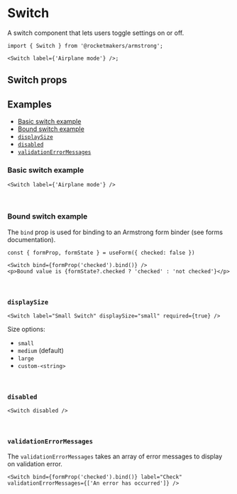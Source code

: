 

<Meta title="Components/switch" component={Switch} />

# Switch

A switch component that lets users toggle settings on or off.

<Canvas of={SwitchStories.Default} layout="centered" sourceState="none" />

```tsx
import { Switch } from '@rocketmakers/armstrong';

<Switch label={'Airplane mode'} />;
```

## Switch props

<ArgTypes of={Switch} />

## Examples

- [Basic switch example](#basic)
- [Bound switch example](#bound)
- [`displaySize`](#displaySize)
- [`disabled`](#disabled)
- [`validationErrorMessages`](#validationErrorMessages)

### <a name="basic">Basic switch example</a>

<Canvas of={SwitchStories.Default} layout="centered" sourceState="none" />

```tsx
<Switch label={'Airplane mode'} />
```

<br />

### <a name="bound">Bound switch example</a>

The `bind` prop is used for binding to an Armstrong form binder (see forms documentation).

<Canvas of={SwitchStories.Bound} layout="centered" sourceState="none" />

```tsx
const { formProp, formState } = useForm({ checked: false })

<Switch bind={formProp('checked').bind()} />
<p>Bound value is {formState?.checked ? 'checked' : 'not checked'}</p>
```

<br />

### <a name="displaySize">`displaySize`</a>

<Canvas of={SwitchStories.Sizes} layout="centered" sourceState="none" />

```tsx
<Switch label="Small Switch" displaySize="small" required={true} />
```

Size options:

- `small`
- `medium` (default)
- `large`
- `custom-<string>`

<br />

### <a name="disabled">`disabled`</a>

<Canvas of={SwitchStories.Disabled} layout="centered" sourceState="none" />

```tsx
<Switch disabled />
```

<br />

### <a name="validationErrorMessages">`validationErrorMessages`</a>

The `validationErrorMessages` takes an array of error messages to display on validation error.

<Canvas of={SwitchStories.ValidationError} layout="centered" sourceState="none" />

```tsx
<Switch bind={formProp('checked').bind()} label="Check" validationErrorMessages={['An error has occurred']} />
```

